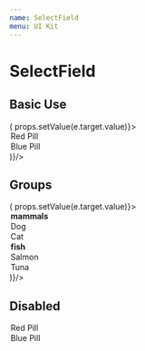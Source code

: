 ```yaml
---
name: SelectField
menu: UI Kit
---
```



# SelectField

## Basic Use
<Playground>
  <Container
  state={{ value: "blue" }}
  render={props => (
    <SelectField value={props.value} onChange={e => props.setValue(e.target.value)}>
      <Option value="red">Red Pill</Option>
      <Option value="blue">Blue Pill</Option>
    </SelectField>
  )}/>
</Playground>

## Groups
<Playground>
  <Container
  state={{ value: "dog" }}
  render={props => (
    <SelectField value={props.value} onChange={e => props.setValue(e.target.value)}>
      <OptGroup label="mammals">
        <Option value="dog">Dog</Option>
        <Option value="cat">Cat</Option>
      </OptGroup>
      <OptGroup label="fish">
        <Option value="salmon">Salmon</Option>
        <Option value="tuna">Tuna</Option>
      </OptGroup>
    </SelectField>
  )}/>
</Playground>


## Disabled
<Playground>
  <SelectField disabled>
    <Option value="red">Red Pill</Option>
    <Option value="blue">Blue Pill</Option>
  </SelectField>
</Playground>

